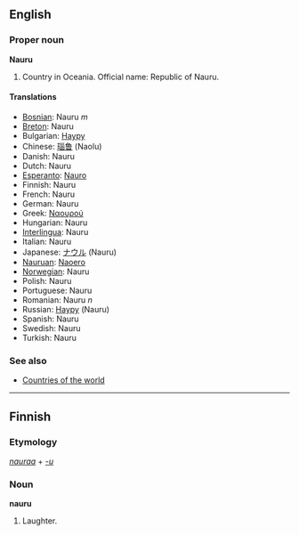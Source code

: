 ==English==

===Proper noun===
'''Nauru'''

# Country in Oceania. Official name: Republic of Nauru.

====Translations====
*[[Bosnian]]: Nauru ''m''
*[[Breton]]: Nauru
*Bulgarian: [[Науру]]
*Chinese: [[瑙鲁]] (Naolu)
*Danish: Nauru
*Dutch: Nauru
*[[Esperanto]]: [[Nauro]]
*Finnish: Nauru
*French: Nauru
*German: Nauru
*Greek: [[Ναουρού]]
*Hungarian: Nauru
*[[Interlingua]]: Nauru
*Italian: Nauru
*Japanese: [[ナウル]] (Nauru)
*[[Nauruan]]: [[Naoero]]
*[[Norwegian]]: Nauru
*Polish: Nauru
*Portuguese: Nauru
*Romanian: Nauru ''n''
*Russian: [[Науру]] (Nauru)
*Spanish: Nauru
*Swedish: Nauru
*Turkish: Nauru

===See also===
*[[Countries of the world]]

----

==Finnish==

===Etymology===
''[[nauraa]]'' + ''[[-u#Finnish|-u]]''

===Noun===
'''nauru'''

# Laughter.